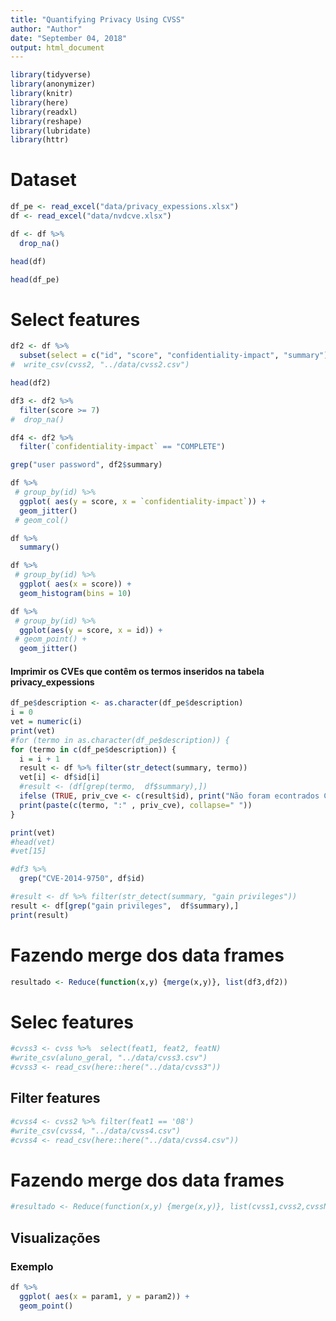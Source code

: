 ```yaml
---
title: "Quantifying Privacy Using CVSS"
author: "Author"
date: "September 04, 2018"
output: html_document
---
```


```r
library(tidyverse)
library(anonymizer)
library(knitr)
library(here)
library(readxl)
library(reshape)
library(lubridate)
library(httr)
```

# Dataset
```r
df_pe <- read_excel("data/privacy_expessions.xlsx")
df <- read_excel("data/nvdcve.xlsx")
```


```r
df <- df %>% 
  drop_na()
```


```r
head(df)
```

```r
head(df_pe)
```


# Select features

```r
df2 <- df %>% 
  subset(select = c("id", "score", "confidentiality-impact", "summary"))
#  write_csv(cvss2, "../data/cvss2.csv")  
```


```r
head(df2)
```


```r
df3 <- df2 %>%
  filter(score >= 7)
#  drop_na()
```

```r
df4 <- df2 %>%
  filter(`confidentiality-impact` == "COMPLETE")

```

```r
grep("user password", df2$summary)
```


```r
df %>%
 # group_by(id) %>%
  ggplot( aes(y = score, x = `confidentiality-impact`)) + 
  geom_jitter() 
 # geom_col()
```
```r
df %>%
  summary()
```

```r
df %>%
 # group_by(id) %>%
  ggplot( aes(x = score)) + 
  geom_histogram(bins = 10)
```

```r
df %>%
 # group_by(id) %>%
  ggplot(aes(y = score, x = id)) + 
 # geom_point() +
  geom_jitter()
```

#### Imprimir os CVEs que contêm os termos inseridos na tabela **privacy_expessions**

```r
df_pe$description <- as.character(df_pe$description)
i = 0
vet = numeric(i)
print(vet)
#for (termo in as.character(df_pe$description)) {
for (termo in c(df_pe$description)) {
  i = i + 1
  result <- df %>% filter(str_detect(summary, termo))
  vet[i] <- df$id[i]
  #result <- (df[grep(termo,  df$summary),])
  ifelse (TRUE, priv_cve <- c(result$id), print("Não foram econtrados CVEs"))
  print(paste(c(termo, ":" , priv_cve), collapse=" "))
}

```
```r
print(vet)
#head(vet)
#vet[15]
```



```r
#df3 %>%
  grep("CVE-2014-9750", df$id)
```


```r
#result <- df %>% filter(str_detect(summary, "gain privileges"))
result <- df[grep("gain privileges",  df$summary),]
print(result)
```



# Fazendo merge dos data frames

```r
resultado <- Reduce(function(x,y) {merge(x,y)}, list(df3,df2))
```


# Selec features
```r
#cvss3 <- cvss %>%  select(feat1, feat2, featN)
#write_csv(aluno_geral, "../data/cvss3.csv")
#cvss3 <- read_csv(here::here("../data/cvss3"))
```

## Filter features
```r
#cvss4 <- cvss2 %>% filter(feat1 == '08')
#write_csv(cvss4, "../data/cvss4.csv")
#cvss4 <- read_csv(here::here("../data/cvss4.csv"))
```


# Fazendo merge dos data frames

```r
#resultado <- Reduce(function(x,y) {merge(x,y)}, list(cvss1,cvss2,cvssN))
```


## Visualizações


### Exemplo
```r
df %>%
  ggplot( aes(x = param1, y = param2)) + 
  geom_point()
```
